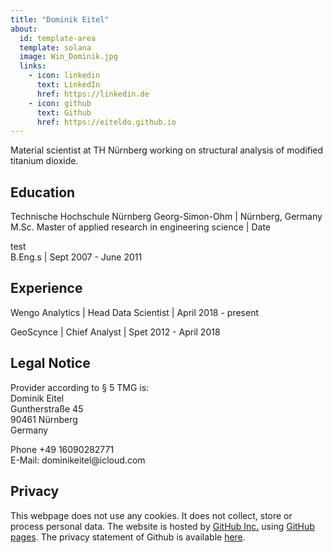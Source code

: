 ```yaml
---
title: "Dominik Eitel"
about:
  id: template-area
  template: solana
  image: Win_Dominik.jpg
  links:
    - icon: linkedin
      text: LinkedIn
      href: https://linkedin.de
    - icon: github
      text: Github
      href: https://eiteldo.github.io
---
```


:::{#template-area}

Material scientist at TH Nürnberg working on structural analysis of modified titanium dioxide.

## Education

Technische Hochschule Nürnberg Georg-Simon-Ohm | Nürnberg, Germany  
M.Sc. Master of applied research in engineering science | Date  

test  
B.Eng.s | Sept 2007 - June 2011  

## Experience

Wengo Analytics | Head Data Scientist | April 2018 - present  

GeoScynce | Chief Analyst | Spet 2012 - April 2018  
:::

## Legal Notice

Provider according to § 5 TMG is:  
Dominik Eitel  
Guntherstraße 45  
90461 Nürnberg  
Germany    

Phone +49 16090282771  
E-Mail: dominikeitel@icloud.com  

## Privacy

This webpage does not use any cookies. It does not collect, store or process personal data. The website is hosted by [GitHub Inc.](https://github.com/){target="_blank"} using [GitHub pages](https://docs.github.com/en/pages/getting-started-with-github-pages/about-github-pages){target="_blank"}. The privacy statement of Github is available [here](https://docs.github.com/en/site-policy/privacy-policies/github-privacy-statement){target="_blank"}. 
